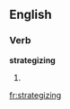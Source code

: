 
==English==

===Verb===
'''strategizing'''

# {{present participle of|[[strategize]]}}

[[fr:strategizing]]